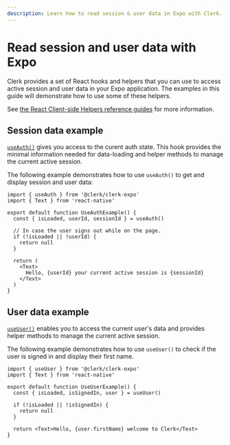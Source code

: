 ```yaml
---
description: Learn how to read session & user data in Expo with Clerk.
---
```


# Read session and user data with Expo

Clerk provides a set of React hooks and helpers that you can use to access active session and user data in your Expo application. The examples in this guide will demonstrate how to use some of these helpers.

See [the React Client-side Helpers reference guides](/docs/references/react/use-user) for more information.

## Session data example

[`useAuth()`](/docs/references/react/use-auth) gives you access to the curent auth state. This hook provides the minimal information needed for data-loading and helper methods to manage the current active session.

The following example demonstrates how to use `useAuth()` to get and display session and user data:

```tsx {{ filename: 'components/UseAuthExample.tsx' }}
import { useAuth } from '@clerk/clerk-expo'
import { Text } from 'react-native'

export default function UseAuthExample() {
  const { isLoaded, userId, sessionId } = useAuth()

  // In case the user signs out while on the page.
  if (!isLoaded || !userId) {
    return null
  }

  return (
    <Text>
      Hello, {userId} your current active session is {sessionId}
    </Text>
  )
}
```

## User data example

[`useUser()`](/docs/references/react/use-user) enables you to access the current user's data and provides helper methods to manage the current active session.

The following example demonstrates how to use `useUser()` to check if the user is signed in and display their first name.

```tsx {{ filename: 'component/UseUserExample.tsx' }}
import { useUser } from '@clerk/clerk-expo'
import { Text } from 'react-native'

export default function UseUserExample() {
  const { isLoaded, isSignedIn, user } = useUser()

  if (!isLoaded || !isSignedIn) {
    return null
  }

  return <Text>Hello, {user.firstName} welcome to Clerk</Text>
}
```
